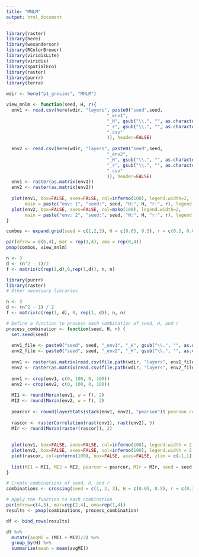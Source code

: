 ```yaml
---
title: "MNLM"
output: html_document
---
```


```r
library(raster)
library(here)
library(wesanderson)
library(RColorBrewer)
library(viridisLite)
library(viridis)
library(spatialEco)
library(raster)
library(purrr)
library(terra)

wdir <- here("p1_gnxsims", "MNLM")
```


```r
view_mnlm <- function(seed, H, r){
  env1 <- read.csv(here(wdir, "layers", paste0("seed",seed,
                                      "_env1",
                                      "_H", gsub("\\.", "", as.character(H*100)),
                                      "_r", gsub("\\.", "", as.character(r*100)),
                                      ".csv"
                                      )), header=FALSE)
  
  env2 <- read.csv(here(wdir, "layers", paste0("seed",seed,
                                      "_env2",
                                      "_H", gsub("\\.", "", as.character(H*100)),
                                      "_r", gsub("\\.", "", as.character(r*100)),
                                      ".csv"
                                      )), header=FALSE)
  env1 <- raster(as.matrix(env1))
  env2 <- raster(as.matrix(env2))
    
  plot(env1, box=FALSE, axes=FALSE, col=inferno(100), legend.width=2, 
       main = paste("env: 1", "seed:", seed, "H:", H, "r:", r), legend = FALSE)
  plot(env2, box=FALSE, axes=FALSE, col=mako(100), legend.width=2, 
       main = paste("env: 2", "seed:", seed, "H:", H, "r:", r), legend = FALSE)
}

combos <- expand.grid(seed = c(1,2,3), H = c(0.05, 0.5), r = c(0.3, 0.6))

par(mfrow = c(6,4), mar = rep(3,4), oma = rep(0,4))
pmap(combos, view_mnlm)

```


```r
n <- 3
d <- (n^2 - 1)/2
f <- matrix(c(rep(1,d),0,rep(1,d)), n, n)

library(purrr)
library(raster)
# Other necessary libraries

n <- 3
d <- (n^2 - 1) / 2
f <- matrix(c(rep(1, d), 0, rep(1, d)), n, n)

# Define a function to process each combination of seed, H, and r
process_combination <- function(seed, H, r) {
  set.seed(seed)
  
  env1_file <- paste0("seed", seed, "_env1", "_H", gsub("\\.", "", as.character(H * 100)), "_r", gsub("\\.", "", as.character(r * 100)), ".csv")
  env2_file <- paste0("seed", seed, "_env2", "_H", gsub("\\.", "", as.character(H * 100)), "_r", gsub("\\.", "", as.character(r * 100)), ".csv")
  
  env1 <- raster(as.matrix(read.csv(file.path(wdir, "layers", env1_file), header = FALSE)))
  env2 <- raster(as.matrix(read.csv(file.path(wdir, "layers", env2_file), header = FALSE)))
  
  env1 <- crop(env1, c(0, 100, 0, 100))
  env2 <- crop(env2, c(0, 100, 0, 100))
  
  MI1 <- round(Moran(env1, w = f), 2)
  MI2 <- round(Moran(env2, w = f), 2)
  
  pearcor <- round(layerStats(stack(env1, env2), "pearson")$`pearson correlation coefficient`, 1)[1, 2]
  
  rascor <- rasterCorrelation(rast(env1), rast(env2), 5)
  MIr <- round(Moran(raster(rascor)), 2)
  
  
  plot(env1, box=FALSE, axes=FALSE, col=inferno(100), legend.width = 2, main = paste0("env1 (Moran's I = ",MI1,")"))
  plot(env2, box=FALSE, axes=FALSE, col=inferno(100), legend.width = 2, main = paste0("env2 (Moran's I = ",MI2,")"))
  plot(rascor, col=inferno(100), box=FALSE, axes=FALSE, zlim = c(-1,1), main = paste0("H = ",H," | r = ",pearcor,"\n(Moran's I = ",MIr,")"), legend.width=2)
  
  list(MI1 = MI1, MI2 = MI2, pearcor = pearcor, MIr = MIr, seed = seed, H = H, r = r)
}

# Create combinations of seed, H, and r
combinations <- crossing(seed = c(1, 2, 3), H = c(0.05, 0.5), r = c(0.3, 0.6))

# Apply the function to each combination
par(mfrow=c(4,3), mar=rep(2,4), oma=rep(1,4))
results <- pmap(combinations, process_combination)

df <- bind_rows(results)

df %>%
  mutate(avgMI = (MI1 + MI2)/2) %>%
  group_by(H) %>%
  summarize(mean = mean(avgMI))
```

